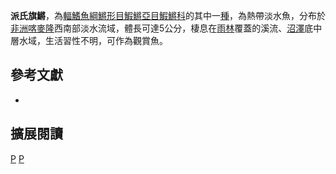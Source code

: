 {{Speciesbox 
| taxon = Aphyosemion pascheni
| status = NE
| status_system = IUCN3.1
| authority =  [[Ahl|Ahl]], 1928
| synonyms = *''Panchax pascheni,Ahl, 1928''
*''Aphyosemion pascheni pascheni,Ahl, 1928''
*''Aphyosemion pascheni festivum,Amiet, 1987''
}}
'''派氏旗鱂'''，為[[輻鰭魚綱|輻鰭魚綱]][[鱂形目|鱂形目]][[鰕鱂亞目|鰕鱂亞目]][[鰕鱂科|鰕鱂科]]的其中一[[種|種]]，為熱帶淡水魚，分布於[[非洲|非洲]][[喀麥隆|喀麥隆]]西南部淡水流域，體長可達5公分，棲息在[[雨林|雨林]]覆蓋的溪流、[[沼澤|沼澤]]底中層水域，生活習性不明，可作為觀賞魚。

== 參考文獻 ==
*{{FishBase_species|genus=Aphyosemion|species=pascheni|year=2014|month=7}}

== 擴展閱讀 ==
{{refbegin}}
{{wikispecies-inline|Aphyosemion pascheni|派氏旗鱂}}
{{refend}}
{{Taxonbar|from=Q8202585}}

[[Category:觀賞魚|P]]
[[Category:旗鱂屬|P]]


{{魚類小作品}}